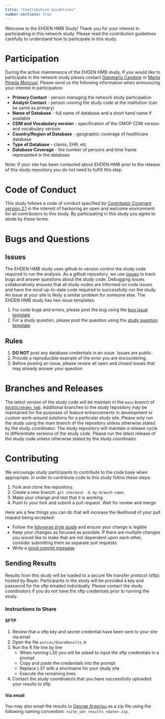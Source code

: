 ```yaml
---
title: "Contribution Guidelines"
number-sections: true
---
```


Welcome to the EHDEN HMB Study! Thank you for your interest in participating in this network study. Please read the contribution guidelines carefully to understand how to participate in this study.

# Participation

During the active maintenance of the EHDEN HMB study, If you would like to participate in the network study please contact [Gianmario Candore](mailto:gianmario.candore@bayer.com) or [Marta Pineda Moncusi](mailto:marta.pinedamoncusi@ndorms.ox.ac.uk). Please send us the following information when announcing your interest in participation:

-   **Primary Contact** - person managing the network study participation
-   **Analyst Contact** - person running the study code at the institution (can be same as primary)
-   **Name of Database** - full name of database and a short hand name if available
-   **CDM and Vocabulary version** - specification of the OMOP CDM version and vocabulary version
-   **Country/Region of Database** - geographic coverage of healthcare database
-   **Type of Database** - claims, EHR, etc
-   **Database Coverage** - the number of persons and time frame represented in the database

Note: If your site has been contacted about EHDEN HMB prior to the release of this study repository you do not need to fulfill this step.

# Code of Conduct

This study follows a code of conduct specified by [Contributor Covenant version 2.1](https://www.contributor-covenant.org/version/2/1/code_of_conduct/) in the interest of harboring an open and welcome environment for all contributors to this study. By participating in this study you agree to abide by these terms. 

# Bugs and Questions

## Issues

The EHDEN HMB study uses github to version control the study code required to run the analysis. As a github repository, we use [issues](https://docs.github.com/en/issues/tracking-your-work-with-issues/about-issues) to track bugs and answer questions about the study code. Debugging issues collaboratively ensures that all study nodes are informed on code issues and have the most up-to-date code required to successfully run the study. An issue at your site is likely a similar problem for someone else. The EHDEN HMB study has two issue templates:

1)  For code bugs and errors, please post the bug using the [bug issue template](https://github.com/OdyOSG/ehden_hmb/issues/new?assignees=&labels=&projects=&template=bug_report.md&title=)
2)  For a study question, please post the question using the [study question template](https://github.com/OdyOSG/ehden_hmb/issues/new?assignees=mdlavallee92%2C+siirsu&labels=question&projects=&template=study-question.md&title=)

## Rules

1)  **DO NOT** post any database credentials in an issue. Issues are public.
2)  Provide a reproducible example of the error you are encountering.
3)  Before posting an issue, please review all open and closed issues that may already answer your question

# Branches and Releases

The latest version of the study code will be maintain in the `main` branch of [`OdyOSG/ehden_hmb`](https://github.com/OdyOSG/ehden_hmb). Additional branches to the study repository may be maintained for the purposes of feature enhancements in development or custom work-around solutions for a particular study site. Please only run the study using the main branch of the repository unless otherwise stated by the study coordinator. The study repository will maintain a release cycle to differentiate versions of the study code. Please run the latest release of the study code unless otherwise stated by the study coordinator.

# Contributing

We encourage study participants to contribute to the code base when appropriate. In order to contribute code to this study follow these steps:

1) Fork and clone the repository.
2) Create a new branch: `git checkout -b my-branch-name`.
3) Make your change and test that it is working.
4) Push to your fork and submit a pull request. Wait for review and merge

Here are a few things you can do that will increase the likelihood of your pull request being accepted:

- Follow the [tidyverse style guide](https://style.tidyverse.org/index.html) and ensure your change is legible
- Keep your changes as focused as possible. If there are multiple changes you would like to make that are not dependent upon each other, consider submitting them as separate pull requests.
- Write a [good commit message](https://tbaggery.com/2008/04/19/a-note-about-git-commit-messages.html).


## Sending Results

Results from this study will be loaded to a secure file transfer protocol (sftp) hosted by Bayer. Participants in the study will be provided a key and password for the sftp emailed individually. Please contact the study coordinators if you do not have the sftp credentials prior to running the study. 

### Instructions to Share

#### SFTP

1) Review that a sftp key and secret credential have been sent to your site via email
2) Open the file `extras/ShareResults.R`
3) Run the R file line by line
    - When running L30 you will be asked to input the sftp credentials in a prompt
    - Copy and paste the credentials into the prompt
    - Replace L37 with a shortname for your study site
    - Execute the remaining lines
4) Contact the study coordinators that you have successfully uploaded your results to sftp

#### Via email

You may also email the results to [George Argyriou](mailto:george.argyriou@odysseusinc.com) as a zip file using the following naming convention: `<site_id>_results_<date>.zip`.

